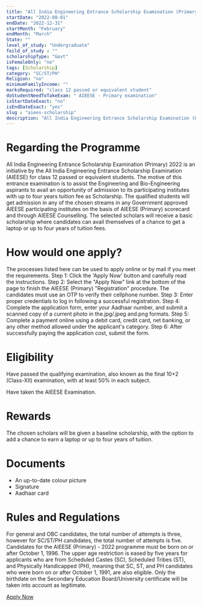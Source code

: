 ```yaml
---
title: "All India Engineering Entrance Scholarship Examination (Primary) 2022"
startDate: "2022-08-01"
endDate: "2022-12-31"
startMonth: "February"
endMonth: "March"
State: ""
level_of_study: "Undergraduate"
feild_of_study : "" 
scholarshipType: "Govt"
isFemaleOnly: "no"
tags: [Scholarship]
category: "SC/ST/PH"
Religion: "no"
minimumFamilyIncome: ""
marksRequired: "class 12 passed or equivalent student"
doStudentNeedToTakeExam: " AIEESE - Primary examination"
isStartDateExact: "no"
isEndDateExact: "yes"
slug : "aiees-scholarship"
description: "All India Engineering Entrance Scholarship Examination (Primary) 2022 is an initiative by the All India Engineering Entrance Scholarship Examination (AIEESE) for class 12 passed or equivalent students. The motive of this entrance examination is to assist the Engineering and Bio-Engineering aspirants to avail an opportunity of admission to its participating institutes with up to four years tuition fee as Scholarship. The qualified students will get admission in any of the chosen streams in any Government approved AIEESE participating institutes on the basis of AIEESE (Primary) scorecard and through AIEESE Counselling. The selected scholars will receive a basic scholarship where candidates can avail themselves of a chance to get a laptop or up to four years of tuition fees."
---
```


# Regarding the Programme

All India Engineering Entrance Scholarship Examination (Primary) 2022 is an initiative by the All India Engineering Entrance Scholarship Examination (AIEESE) for class 12 passed or equivalent students. The motive of this entrance examination is to assist the Engineering and Bio-Engineering aspirants to avail an opportunity of admission to its participating institutes with up to four years tuition fee as Scholarship. The qualified students will get admission in any of the chosen streams in any Government approved AIEESE participating institutes on the basis of AIEESE (Primary) scorecard and through AIEESE Counselling. The selected scholars will receive a basic scholarship where candidates can avail themselves of a chance to get a laptop or up to four years of tuition fees.

# How would one apply?

The processes listed here can be used to apply online or by mail if you meet the requirements.
Step 1: Click the 'Apply Now' button and carefully read the instructions.
Step 2: Select the "Apply Now" link at the bottom of the page to finish the AIEESE (Primary) "Registration" procedure. The candidates must use an OTP to verify their cellphone number.
Step 3: Enter proper credentials to log in following a successful registration.
Step 4: Complete the application form, enter your Aadhaar number, and submit a scanned copy of a current photo in the.jpg/.jpeg and.png formats.
Step 5: Complete a payment online using a debit card, credit card, net banking, or any other method allowed under the applicant's category.
Step 6: After successfully paying the application cost, submit the form.

# Eligibility

Have passed the qualifying examination, also known as the final 10+2 (Class-XII) examination, with at least 50% in each subject.

Have taken the AIEESE Examination.

# Rewards

The chosen scholars will be given a baseline scholarship, with the option to add a chance to earn a laptop or up to four years of tuition.

# Documents

- An up-to-date colour picture
- Signature
- Aadhaar card

# Rules and Regulations

For general and OBC candidates, the total number of attempts is three, however for SC/ST/PH candidates, the total number of attempts is five.
Candidates for the AIEESE (Primary) - 2022 programme must be born on or after October 1, 1996. The upper age restriction is eased by five years for applicants who are from Scheduled Castes (SC), Scheduled Tribes (ST), and Physically Handicapped (PH), meaning that SC, ST, and PH candidates who were born on or after October 1, 1991, are also eligible. Only the birthdate on the Secondary Education Board/University certificate will be taken into account as legitimate.

[Apply Now](https://www.aieeseprimary.co.in/)
